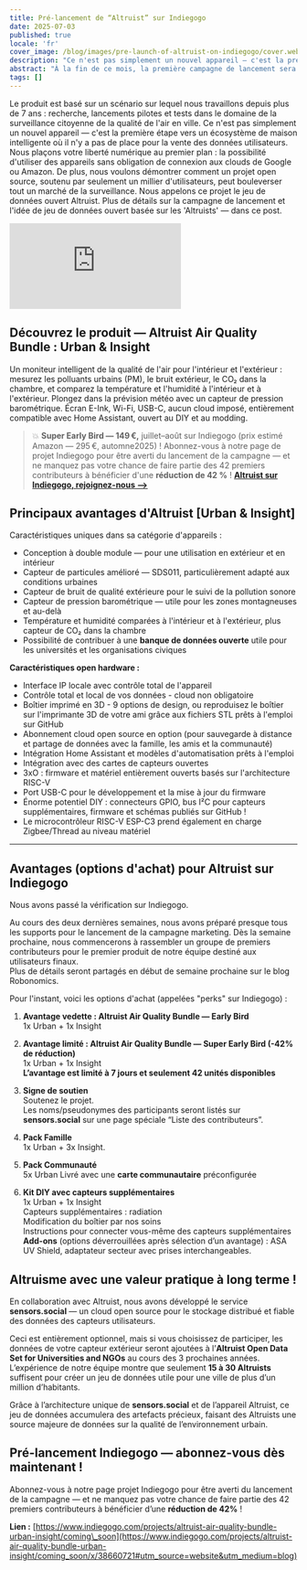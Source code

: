 ```yaml
---
title: Pré-lancement de “Altruist” sur Indiegogo
date: 2025-07-03
published: true
locale: 'fr'
cover_image: /blog/images/pre-launch-of-altruist-on-indiegogo/cover.webp
description: "Ce n'est pas simplement un nouvel appareil — c'est la première étape vers un écosystème de maison intelligente où il n'y a pas de place pour la vente des données utilisateurs. Nous plaçons votre liberté numérique au premier plan. Plus de détails sur la campagne de lancement et l'idée de jeu de données ouvert basée sur les 'Altruists' — dans ce post."
abstract: "À la fin de ce mois, la première campagne de lancement sera en ligne — le lancement de notre premier appareil sur Indiegogo !"
tags: []
---
```


Le produit est basé sur un scénario sur lequel nous travaillons depuis plus de 7 ans : recherche, lancements pilotes et tests dans le domaine de la surveillance citoyenne de la qualité de l'air en ville. Ce n'est pas simplement un nouvel appareil — c'est la première étape vers un écosystème de maison intelligente où il n'y a pas de place pour la vente des données utilisateurs. Nous plaçons votre liberté numérique au premier plan : la possibilité d'utiliser des appareils sans obligation de connexion aux clouds de Google ou Amazon. De plus, nous voulons démontrer comment un projet open source, soutenu par seulement un millier d'utilisateurs, peut bouleverser tout un marché de la surveillance. Nous appelons ce projet le jeu de données ouvert Altruist. Plus de détails sur la campagne de lancement et l'idée de jeu de données ouvert basée sur les 'Altruists' — dans ce post.

<iframe class="youtubeframe" src="https://www.youtube.com/embed/f2A-KR7h-do?si=2Sfl8Kpl_WGLS-yb" frameborder="0" allow="accelerometer; autoplay; clipboard-write; encrypted-media; gyroscope; picture-in-picture; web-share" referrerpolicy="strict-origin-when-cross-origin" allowfullscreen></iframe>

## Découvrez le produit — Altruist Air Quality Bundle : Urban & Insight

Un moniteur intelligent de la qualité de l'air pour l'intérieur et l'extérieur : mesurez les polluants urbains (PM), le bruit extérieur, le CO₂ dans la chambre, et comparez la température et l'humidité à l'intérieur et à l'extérieur. Plongez dans la prévision météo avec un capteur de pression barométrique. Écran E-Ink, Wi-Fi, USB-C, aucun cloud imposé, entièrement compatible avec Home Assistant, ouvert au DIY et au modding.

>💥 **Super Early Bird — 149 €,** juillet–août sur Indiegogo (prix estimé Amazon — 295 €, automne2025) ! Abonnez-vous à notre page de projet Indiegogo pour être averti du lancement de la campagne — et ne manquez pas votre chance de faire partie des 42 premiers contributeurs à bénéficier d'une **réduction de 42 %** !
**[Altruist sur Indiegogo, rejoignez-nous -->](https://www.indiegogo.com/projects/altruist-air-quality-bundle-urban-insight/coming_soon/x/38660721#utm_source=website&utm_medium=blog)**

## Principaux avantages d'Altruist [Urban & Insight]

Caractéristiques uniques dans sa catégorie d'appareils :   
- Conception à double module — pour une utilisation en extérieur et en intérieur   
- Capteur de particules amélioré — SDS011, particulièrement adapté aux conditions urbaines   
- Capteur de bruit de qualité extérieure pour le suivi de la pollution sonore   
- Capteur de pression barométrique — utile pour les zones montagneuses et au-delà   
- Température et humidité comparées à l'intérieur et à l'extérieur, plus capteur de CO₂ dans la chambre   
- Possibilité de contribuer à une **banque de données ouverte** utile pour les universités et les organisations civiques   
   
**Caractéristiques open hardware :**

- Interface IP locale avec contrôle total de l'appareil   
- Contrôle total et local de vos données - cloud non obligatoire   
- Boîtier imprimé en 3D - 9 options de design, ou reproduisez le boîtier sur l'imprimante 3D de votre ami grâce aux fichiers STL prêts à l'emploi sur GitHub   
- Abonnement cloud open source en option (pour sauvegarde à distance et partage de données avec la famille, les amis et la communauté)   
- Intégration Home Assistant et modèles d'automatisation prêts à l'emploi   
- Intégration avec des cartes de capteurs ouvertes   
- 3xO : firmware et matériel entièrement ouverts basés sur l'architecture RISC-V   
- Port USB-C pour le développement et la mise à jour du firmware   
- Énorme potentiel DIY : connecteurs GPIO, bus I²C pour capteurs supplémentaires, firmware et schémas publiés sur GitHub !   
- Le microcontrôleur RISC-V ESP-C3 prend également en charge Zigbee/Thread au niveau matériel   
 --- 
   
## Avantages (options d'achat) pour Altruist sur Indiegogo

Nous avons passé la vérification sur Indiegogo.

Au cours des deux dernières semaines, nous avons préparé presque tous les supports pour le lancement de la campagne marketing. Dès la semaine prochaine, nous commencerons à rassembler un groupe de premiers contributeurs pour le premier produit de notre équipe destiné aux utilisateurs finaux.   
Plus de détails seront partagés en début de semaine prochaine sur le blog Robonomics.

Pour l'instant, voici les options d'achat (appelées "perks" sur Indiegogo) :

1) **Avantage vedette : Altruist Air Quality Bundle — Early Bird**   
1x Urban + 1x Insight

2) **Avantage limité : Altruist Air Quality Bundle — Super Early Bird (-42% de réduction)**   
1x Urban + 1x Insight   
**L’avantage est limité à 7 jours et seulement 42 unités disponibles**

3) **Signe de soutien**   
Soutenez le projet.   
Les noms/pseudonymes des participants seront listés sur **sensors.social** sur une page spéciale “Liste des contributeurs”.

4) **Pack Famille**   
1x Urban + 3x Insight.

5) **Pack Communauté**   
5x Urban
Livré avec une **carte communautaire** préconfigurée

6) **Kit DIY avec capteurs supplémentaires**   
1x Urban + 1x Insight   
Capteurs supplémentaires : radiation   
Modification du boîtier par nos soins   
Instructions pour connecter vous-même des capteurs supplémentaires   
**Add-ons** (options déverrouillées après sélection d’un avantage) : ASA UV Shield, adaptateur secteur avec prises interchangeables.  

   
## Altruisme avec une valeur pratique à long terme !

En collaboration avec Altruist, nous avons développé le service **sensors.social** — un cloud open source pour le stockage distribué et fiable des données des capteurs utilisateurs.

Ceci est entièrement optionnel, mais si vous choisissez de participer, les données de votre capteur extérieur seront ajoutées à l’**Altruist Open Data Set for Universities and NGOs** au cours des 3 prochaines années.   
L’expérience de notre équipe montre que seulement **15 à 30 Altruists** suffisent pour créer un jeu de données utile pour une ville de plus d’un million d’habitants.

Grâce à l’architecture unique de **sensors.social** et de l’appareil Altruist, ce jeu de données accumulera des artefacts précieux, faisant des Altruists une source majeure de données sur la qualité de l’environnement urbain.

## Pré-lancement Indiegogo — abonnez-vous dès maintenant !

Abonnez-vous à notre page projet Indiegogo pour être averti du lancement de la campagne — et ne manquez pas votre chance de faire partie des 42 premiers contributeurs à bénéficier d’une **réduction de 42%** !

**Lien :** [https://www.indiegogo.com/projects/altruist-air-quality-bundle-urban-insight/coming\_soon](https://www.indiegogo.com/projects/altruist-air-quality-bundle-urban-insight/coming_soon/x/38660721#utm_source=website&utm_medium=blog)   
